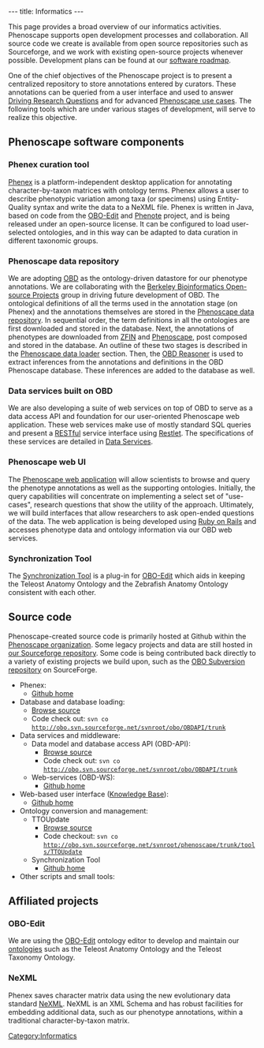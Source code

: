 ---
title: Informatics
---

This page provides a broad overview of our informatics activities.  Phenoscape supports open development processes and collaboration.  All source code we create is available from open source repositories such as Sourceforge, and we work with existing open-source projects whenever possible.  Development plans can be found at our [[software roadmap]].

One of the chief objectives of the Phenoscape project is to present a centralized repository to store annotations entered by curators. These annotations can be queried from a user interface and used to answer [[Driving Research Questions]] and for advanced [[Phenoscape use cases]]. The following tools which are under various stages of development, will serve to realize this objective.

==Phenoscape software components==

===Phenex curation tool===
[[Phenex]] is a platform-independent desktop application for annotating character-by-taxon matrices with ontology terms.  Phenex allows a user to describe phenotypic variation among taxa (or specimens) using Entity-Quality syntax and write the data to a NeXML file.  Phenex is written in Java, based on code from the [http://oboedit.org/ OBO-Edit] and [http://www.phenote.org/ Phenote] project, and is being released under an open-source license.  It can be configured to load user-selected ontologies, and in this way can be adapted to data curation in different taxonomic groups.

===Phenoscape data repository===
We are adopting [http://berkeleybop.org/obd/ OBD] as the ontology-driven datastore for our phenotype annotations.  We are collaborating with the [http://www.berkeleybop.org/ Berkeley Bioinformatics Open-source Projects] group in driving future development of OBD. The ontological definitions of all the terms used in the annotation stage (on Phenex) and the annotations themselves are stored in the [[Phenoscape data repository]]. In sequential order, the term definitions in all the ontologies are first downloaded and stored in the database. Next, the annotations of phenotypes are downloaded from [http://zfin.org ZFIN] and [http://phenoscape.svn.sourceforge.net Phenoscape], post composed and stored in the database. An outline of these two stages is described in the [[Phenoscape data loader]] section. Then, the [[OBD Reasoner]] is used to extract inferences from the annotations and definitions in the OBD Phenoscape database. These inferences are added to the database as well.

===Data services built on OBD===
We are also developing a suite of web services on top of OBD to serve as a data access API and foundation for our user-oriented Phenoscape web application.  These web services make use of mostly standard SQL queries and present a [http://en.wikipedia.org/wiki/Representational_State_Transfer RESTful] service interface using [http://www.restlet.org/ Restlet]. The specifications of these services are detailed in [[Data Services]].

===Phenoscape web UI===
The [[Phenoscape web UI|Phenoscape web application]] will allow scientists to browse and query the phenotype annotations as well as the supporting ontologies.  Initially, the query capabilities will concentrate on implementing a select set of "use-cases", research questions that show the utility of the approach. Ultimately, we will build interfaces that allow researchers to ask open-ended questions of the data.  The web application is being developed using [http://www.rubyonrails.org/ Ruby on Rails] and accesses phenotype data and ontology information via our OBD web services.

===Synchronization Tool===
The [[Synchronization Tool]] is a plug-in for [http://oboedit.org/ OBO-Edit] which aids in keeping the Teleost Anatomy Ontology and the Zebrafish Anatomy Ontology consistent with each other.

== Source code ==
Phenoscape-created source code is primarily hosted at Github within the [http://github.com/phenoscape Phenoscape organization]. Some legacy projects and data are still hosted in [http://phenoscape.svn.sourceforge.net/viewvc/phenoscape our Sourceforge repository].
Some code is being contributed back directly to a variety of existing projects we build upon, such as the [http://obo.svn.sourceforge.net/viewvc/obo/ OBO Subversion repository] on SourceForge.
* Phenex:
** [http://github.com/phenoscape/Phenex Github home]
* Database and database loading:
** [http://obo.svn.sourceforge.net/viewvc/obo/OBDAPI/trunk/scripts Browse source]
** Code check out: <code>svn co http://obo.svn.sourceforge.net/svnroot/obo/OBDAPI/trunk</code>
* Data services and middleware:
** Data model and database access API (OBD-API):
*** [http://obo.svn.sourceforge.net/viewvc/obo/OBDAPI/trunk Browse source]
*** Code check out: <code>svn co http://obo.svn.sourceforge.net/svnroot/obo/OBDAPI/trunk</code>
** Web-services (OBD-WS):
*** [http://github.com/phenoscape/PhenoscapeOBD-WS Github home]
* Web-based user interface ([http://kb.phenoscape.org Knowledge Base]):
** [http://github.com/phenoscape/PhenoscapeWeb Github home]
* Ontology conversion and management:
** TTOUpdate
*** [http://obo.svn.sourceforge.net/viewvc/phenoscape/trunk/tools/TTOUpdate Browse source]
*** Code checkout: <code>svn co http://obo.svn.sourceforge.net/svnroot/phenoscape/trunk/tools/TTOUpdate</code>
** Synchronization Tool
*** [http://github.com/phenoscape/synctool-oboedit Github home]
* Other scripts and small tools:

==Affiliated projects==

===OBO-Edit===
We are using the [http://oboedit.org/ OBO-Edit] ontology editor to develop and maintain our [[ontologies]] such as the Teleost Anatomy Ontology and the Teleost Taxonomy Ontology.

===NeXML===
Phenex saves character matrix data using the new evolutionary data standard [http://www.nexml.org/ NeXML].  NeXML is an XML Schema and has robust facilities for embedding additional data, such as our phenotype annotations, within a traditional character-by-taxon matrix.

[[Category:Informatics]]